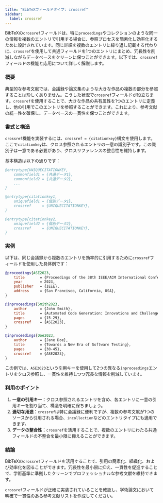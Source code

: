 ```yaml
---
title: "BibTeXフィールドタイプ: crossref"
sidebar:
  label: crossref
---
```



BibTeXの`crossref`フィールドは、特に`proceedings`やコレクションのような同一の情報を複数のエントリで引用する場合に、参照プロセスを簡素化し効率化するために設計されています。同じ詳細を複数のエントリに繰り返し記載する代わりに、`crossref`を使用して共通フィールドを1つのエントリにまとめ、冗長性を削減しながらデータベースをクリーンに保つことができます。以下では、`crossref`フィールドの機能と応用について詳しく解説します。

<CiteDrive />

### 概要

典型的な参考文献では、会議録や論文集のような大きな作品の複数の部分を参照することは珍しくありません。こうした状況で`crossref`フィールドが役立ちます。`crossref`を使用することで、大きな作品の共有属性を1つのエントリに定義し、他の引用でこのエントリを参照することができます。これにより、参考文献の統一性を確保し、データベースの一貫性を保つことができます。

### 書式と構造

`crossref`機能を実装するには、`crossref = {citationkey}`構文を使用します。ここで`citationkey`は、クロス参照されるエントリの一意の識別子です。この識別子は一意である必要があり、クロスリファレンスの整合性を維持します。

基本構造は以下の通りです：

```bibtex
@entrytype{UNIQUECITATIONKEY,
    commonfield1 = {共通データ1},
    commonfield2 = {共通データ2},
    ...
}

@entrytype{citationkey1,
    uniquefield1 = {個別データ1},
    crossref     = {UNIQUECITATIONKEY},
}

@entrytype{citationkey2,
    uniquefield2 = {個別データ2},
    crossref     = {UNIQUECITATIONKEY},
}
```

### 実例

以下は、同じ会議録から複数のエントリを効率的に引用するために`crossref`フィールドを使用した具体例です：

```bibtex
@proceedings{ASE2023,
    title       = {Proceedings of the 38th IEEE/ACM International Conference on Automated Software Engineering},
    year        = 2023,
    publisher   = {IEEE},
    address     = {San Francisco, California, USA},
}

@inproceedings{Smith2023,
    author      = {John Smith},
    title       = {Automated Code Generation: Innovations and Challenges},
    pages       = {15-29},
    crossref    = {ASE2023},
}

@inproceedings{Doe2023,
    author      = {Jane Doe},
    title       = {Towards a New Era of Software Testing},
    pages       = {30-45},
    crossref    = {ASE2023},
}
```

この例では、`ASE2023`という引用キーを使用して2つの異なる`inproceedings`エントリをクロス参照し、一貫性を維持しつつ冗長な情報を削減しています。

### 利用のポイント

1. **一意の引用キー**：クロス参照されるエントリを含め、各エントリに一意の引用キーを割り当て、構造を明確に保ちましょう。
2. **適切な用途**：`crossref`は特に会議録に便利ですが、複数の参考文献が1つのソースから引用される場合、`incollection`などのエントリタイプにも適用できます。
3. **データの整合性**：`crossref`を活用することで、複数のエントリにわたる共通フィールドの不整合を最小限に抑えることができます。

### 結論

BibTeXの`crossref`フィールドを活用することで、引用の簡素化、組織化、および効率化を図ることができます。冗長性を最小限に抑え、一貫性を促進することで、学術基準に準拠したクリーンでプロフェッショナルな参考文献を維持できます。

`crossref`フィールドが正確に実装されていることを確認し、学術論文において明確で一貫性のある参考文献リストを作成してください。
